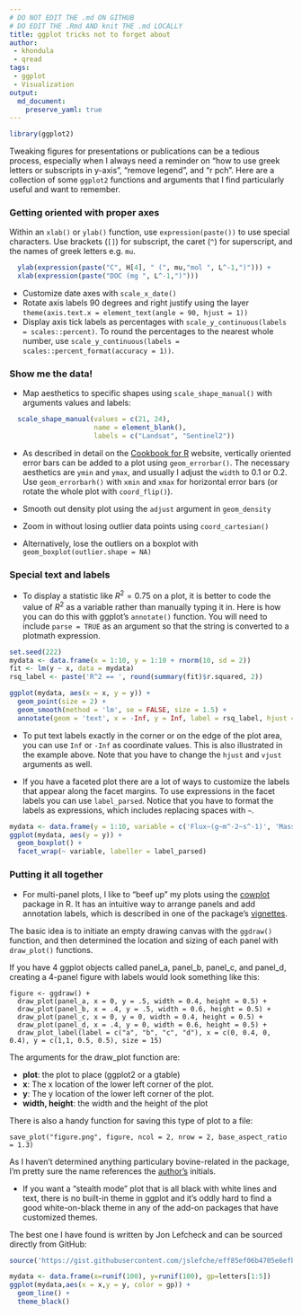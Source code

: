 ```yaml
---
# DO NOT EDIT THE .md ON GITHUB
# DO EDIT THE .Rmd AND knit THE .md LOCALLY
title: ggplot tricks not to forget about
author: 
 - khondula
 - qread
tags:
 - ggplot
 - Visualization
output:
  md_document:
    preserve_yaml: true
---
```


```r
library(ggplot2)
```

Tweaking figures for presentations or publications can be a tedious process, especially when I always need a reminder on "how to use greek letters or subscripts in y-axis", "remove legend", and "r pch". Here are a collection of some `ggplot2` functions and arguments that I find particularly useful and want to remember. 

### Getting oriented with proper axes

Within an `xlab()` or `ylab()` function, use `expression(paste())` to use special characters. Use brackets (`[]`) for subscript, the caret (`^`) for superscript, and the names of greek letters e.g. `mu`. 

```r
  ylab(expression(paste("C", H[4], " (", mu,"mol ", L^-1,")"))) +
  xlab(expression(paste("DOC (mg ", L^-1,")")))
```

* Customize date axes with `scale_x_date()`
* Rotate axis labels 90 degrees and right justify using the layer `theme(axis.text.x = element_text(angle = 90, hjust = 1))`
* Display axis tick labels as percentages with `scale_y_continuous(labels = scales::percent)`. To round the percentages to the nearest whole number, use `scale_y_continuous(labels = scales::percent_format(accuracy = 1))`.

### Show me the data!

* Map aesthetics to specific shapes using `scale_shape_manual()` with arguments values and labels:

```r
  scale_shape_manual(values = c(21, 24), 
                     name = element_blank(),
                     labels = c("Landsat", "Sentinel2"))
```

* As described in detail on the [Cookbook for R](http://www.cookbook-r.com/Graphs/Plotting_means_and_error_bars_(ggplot2)/) website, vertically oriented error bars can be added to a plot using `geom_errorbar()`. The necessary aesthetics are `ymin` and `ymax`, and usually I adjust the `width` to 0.1 or 0.2. Use `geom_errorbarh()` with `xmin` and `xmax` for horizontal error bars (or rotate the whole plot with `coord_flip()`).

* Smooth out density plot using the `adjust` argument in `geom_density`

* Zoom in without losing outlier data points using `coord_cartesian()`

* Alternatively, lose the outliers on a boxplot with `geom_boxplot(outlier.shape = NA)`

### Special text and labels

* To display a statistic like $R^2 = 0.75$ on a plot, it is better to code the value of $R^2$ as a variable rather than manually typing it in. Here is how you can do this with ggplot's `annotate()` function. You will need to include `parse = TRUE` as an argument so that the string is converted to a plotmath expression.

```r
set.seed(222)
mydata <- data.frame(x = 1:10, y = 1:10 + rnorm(10, sd = 2))
fit <- lm(y ~ x, data = mydata)
rsq_label <- paste('R^2 == ', round(summary(fit)$r.squared, 2))

ggplot(mydata, aes(x = x, y = y)) +
  geom_point(size = 2) +
  geom_smooth(method = 'lm', se = FALSE, size = 1.5) +
  annotate(geom = 'text', x = -Inf, y = Inf, label = rsq_label, hjust = 0, vjust = 1, parse = TRUE)
```

* To put text labels exactly in the corner or on the edge of the plot area, you can use `Inf` or `-Inf` as coordinate values. This is also illustrated in the example above. Note that you have to change the `hjust` and `vjust` arguments as well. 

* If you have a faceted plot there are a lot of ways to customize the labels that appear along the facet margins. To use expressions in the facet labels you can use `label_parsed`. Notice that you have to format the labels as expressions, which includes replacing spaces with `~`.

```r
mydata <- data.frame(y = 1:10, variable = c('Flux~(g~m^-2~s^-1)', 'Mass~(g)'))
ggplot(mydata, aes(y = y)) + 
  geom_boxplot() +
  facet_wrap(~ variable, labeller = label_parsed)
```

### Putting it all together

* For multi-panel plots, I like to "beef up" my plots using the [cowplot](https://cran.r-project.org/web/packages/cowplot/index.html) package in R. It has an intuitive way to arrange panels and add annotation labels, which is described in one of the package's [vignettes](https://cran.r-project.org/web/packages/cowplot/vignettes/plot_grid.html). 

The basic idea is to initiate an empty drawing canvas with the `ggdraw()` function, and then determined the location and sizing of each panel with `draw_plot()` functions. 

If you have 4 ggplot objects called panel_a, panel_b, panel_c, and panel_d, creating a 4-panel figure with labels would look something like this:

```
figure <- ggdraw() +
  draw_plot(panel_a, x = 0, y = .5, width = 0.4, height = 0.5) +
  draw_plot(panel_b, x = .4, y = .5, width = 0.6, height = 0.5) +
  draw_plot(panel_c, x = 0, y = 0, width = 0.4, height = 0.5) +
  draw_plot(panel_d, x = .4, y = 0, width = 0.6, height = 0.5) +
  draw_plot_label(label = c("a", "b", "c", "d"), x = c(0, 0.4, 0, 0.4), y = c(1,1, 0.5, 0.5), size = 15)
```
The arguments for the draw_plot function are: 

* **plot**: the plot to place (ggplot2 or a gtable)
* **x**: The x location of the lower left corner of the plot.
* **y**: The y location of the lower left corner of the plot.
* **width, height**: the width and the height of the plot

There is also a handy function for saving this type of plot to a file: 

```
save_plot("figure.png", figure, ncol = 2, nrow = 2, base_aspect_ratio = 1.3)
```

As I haven't determined anything particulary bovine-related in the package, I'm pretty sure the name references the [author's](https://github.com/clauswilke) initials. 

* If you want a "stealth mode" plot that is all black with white lines and text, there is no built-in theme in ggplot and it's oddly hard to find a good white-on-black theme in any of the add-on packages that have customized themes.

The best one I have found is written by Jon Lefcheck and can be sourced directly from GitHub:

```r
source('https://gist.githubusercontent.com/jslefche/eff85ef06b4705e6efbc/raw/736d3dc9fe71863ea62964d9132fded5e3144ad7/theme_black.R')

mydata <- data.frame(x=runif(100), y=runif(100), gp=letters[1:5])
ggplot(mydata,aes(x = x,y = y, color = gp)) + 
  geom_line() + 
  theme_black()
```
